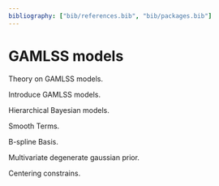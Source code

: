 ```yaml
---
bibliography: ["bib/references.bib", "bib/packages.bib"]
---
```


# GAMLSS models {#sec-gamlss}

Theory on GAMLSS models.

Introduce GAMLSS models.

Hierarchical Bayesian models.

Smooth Terms.

B-spline Basis.

Multivariate degenerate gaussian prior.

Centering constrains.
